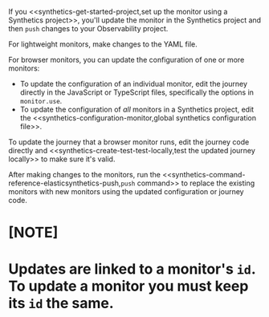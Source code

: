 If you <<synthetics-get-started-project,set up the monitor using a Synthetics project>>,
you'll update the monitor in the Synthetics project and then `push` changes to your Observability project.

For lightweight monitors, make changes to the YAML file.

For browser monitors, you can update the configuration of one or more monitors:

* To update the configuration of an individual monitor, edit the journey directly in
the JavaScript or TypeScript files, specifically the options in `monitor.use`.
* To update the configuration of *all* monitors in a Synthetics project, edit the
<<synthetics-configuration-monitor,global synthetics configuration file>>.

To update the journey that a browser monitor runs, edit the journey code directly and
<<synthetics-create-test-test-locally,test the updated journey locally>> to make sure it's valid.

After making changes to the monitors, run the <<synthetics-command-reference-elasticsynthetics-push,`push` command>>
to replace the existing monitors with new monitors using the updated
configuration or journey code.

[NOTE]
====
Updates are linked to a monitor's `id`. To update a monitor you must keep its `id` the same.
====
